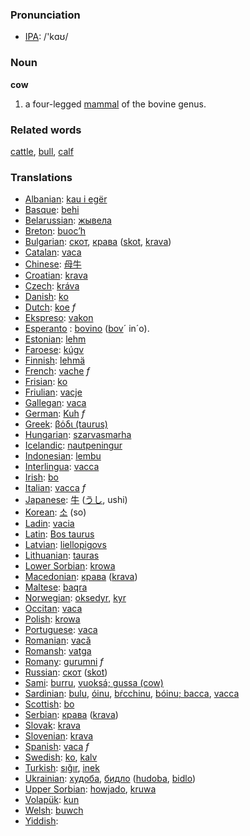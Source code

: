 === Pronunciation ===
*[[w:IPA|IPA]]: /'kɑʊ/

=== Noun ===

'''cow'''

# a four-legged [[mammal]] of the bovine genus.

=== Related words ===

[[cattle]], [[bull]], [[calf]]

=== Translations ===

*[[Albanian]]: [[kau i egër]]
*[[Basque]]: [[behi]]
*[[Belarussian]]: [[жывела]]
*[[Breton]]: [[buoc’h]]
*[[Bulgarian]]: [[скот]], [[крава]] ([[skot]], [[krava]])
*[[Catalan]]: [[vaca]]
*[[Chinese]]: [[母牛]]
*[[Croatian]]: [[krava]]
*[[Czech]]: [[kráva]]
*[[Danish]]: [[ko]]
*[[Dutch]]: [[koe]] ''f''
*[[Ekspreso]]: [[vakon]]
*[[Esperanto]] : [[bovino]] ([[bovo|bov]]´ in´o).
*[[Estonian]]: [[lehm]]
*[[Faroese]]: [[kúgv]]
*[[Finnish]]: [[lehmä]]
*[[French]]: [[vache]] ''f''
*[[Frisian]]: [[ko]]
*[[Friulian]]: [[vacje]]
*[[Gallegan]]: [[vaca]]
*[[German]]: [[Kuh]] ''f''
*[[Greek]]: [[βόδι (taurus)]] '' ''
*[[Hungarian]]: [[szarvasmarha]]
*[[Icelandic]]: [[nautpeningur]]
*[[Indonesian]]: [[lembu]]
*[[Interlingua]]: [[vacca]]
*[[Irish]]: [[bo]]
*[[Italian]]: [[vacca]] ''f''
*[[Japanese]]: [[牛]] ([[うし]], ushi)
*[[Korean]]: [[소]] (so)
*[[Ladin]]: [[vacia]]
*[[Latin]]: [[Bos taurus]] '' ''
*[[Latvian]]: [[liellopigovs]]
*[[Lithuanian]]: [[tauras]]
*[[Lower Sorbian]]: [[krowa]]
*[[Macedonian]]: [[крава]] ([[krava]])
*[[Maltese]]: [[baqra]]
*[[Norwegian]]: [[oksedyr]], [[kyr]]
*[[Occitan]]: [[vaca]]
*[[Polish]]: [[krowa]] '' ''
*[[Portuguese]]: [[vaca]]
*[[Romanian]]: [[vacă]]
*[[Romansh]]: [[vatga]]
*[[Romany]]: [[gurumni]] ''f''
*[[Russian]]: [[скот]] ([[skot]]) '' ''
*[[Sami]]: [[burru]], [[vuoksá; gussa (cow)]]
*[[Sardinian]]: [[bulu]], [[óinu]], [[bŕcchinu]], [[bóinu; bacca]], [[vacca]]
*[[Scottish]]: [[bo]]
*[[Serbian]]: [[крава]] ([[krava]])
*[[Slovak]]: [[krava]]
*[[Slovenian]]: [[krava]]
*[[Spanish]]: [[vaca]] ''f''
*[[Swedish]]: [[ko]], [[kalv]]
*[[Turkish]]: [[sığır]], [[inek]]
*[[Ukrainian]]: [[худоба]], [[бидло]] ([[hudoba]], [[bidlo]])
*[[Upper Sorbian]]: [[howjado]], [[kruwa]]
*[[Volapük]]: [[kun]]
*[[Welsh]]: [[buwch]]
*[[Yiddish]]: [[]]